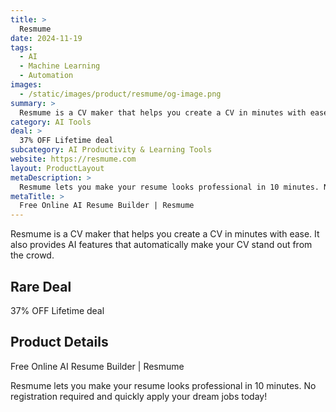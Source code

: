 ```yaml
---
title: >
  Resmume
date: 2024-11-19
tags:
  - AI
  - Machine Learning
  - Automation
images:
  - /static/images/product/resmume/og-image.png
summary: >
  Resmume is a CV maker that helps you create a CV in minutes with ease. It also provides AI features that automatically make your CV stand out from the crowd.
category: AI Tools
deal: >
  37% OFF Lifetime deal
subcategory: AI Productivity & Learning Tools
website: https://resmume.com
layout: ProductLayout
metaDescription: >
  Resmume lets you make your resume looks professional in 10 minutes. No registration required and quickly apply your dream jobs today!
metaTitle: >
  Free Online AI Resume Builder | Resmume
---
```

Resmume is a CV maker that helps you create a CV in minutes with ease. It also provides AI features that automatically make your CV stand out from the crowd.

## Rare Deal

37% OFF Lifetime deal

## Product Details
Free Online AI Resume Builder | Resmume

Resmume lets you make your resume looks professional in 10 minutes. No registration required and quickly apply your dream jobs today!
